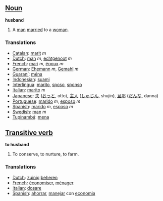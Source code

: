 ==[[Noun]]==

'''husband'''

#A [[man]] [[marry|married]] to a [[woman]].

===Translations===
*[[Catalan]]: [[marit]] ''m''
*[[Dutch]]: [[man]] ''m'', [[echtgenoot]] ''m''
*[[French]]: [[mari]] ''m'', [[époux]] ''m''
*[[German]]: [[Ehemann]] ''m'', [[Gemahl]] ''m''
*[[Guaraní]]: [[ména]]
*[[Indonesian]]: [[suami]]
*[[Interlingua]]: [[marito]], [[sposo]], [[sponso]]
*[[Italian]]: [[marito]] ''m''
*[[Japanese]]: [[夫]] ([[おっと]], otto), [[主人]] ([[しゅじん]], shujin), [[旦那]] ([[だんな]], danna)
*[[Portuguese]]: [[marido]] ''m'', [[esposo]] ''m''
*[[Spanish]]: [[marido]] ''m'', [[esposo]] ''m''
*[[Swedish]]: [[man]] ''m''
*[[Tupinambá]]: [[mena]]

==[[Transitive verb]]==

'''to husband'''

#To conserve, to nurture, to farm.

===Translations===
*[[Dutch]]: [[zuinig]] [[beheren]]
*[[French]]: [[économiser]], [[ménager]]
*[[Italian]]: [[dosare]]
*[[Spanish]]: [[ahorrar]], [[manejar]] con [[economia]]